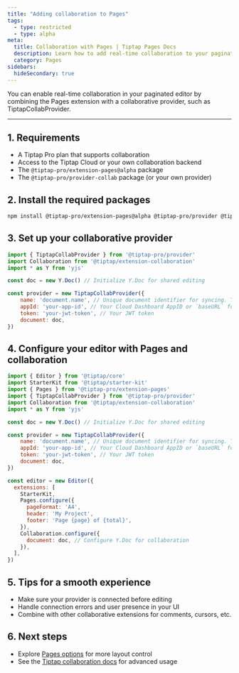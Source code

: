 ```yaml
---
title: "Adding collaboration to Pages"
tags:
  - type: restricted
  - type: alpha
meta:
  title: Collaboration with Pages | Tiptap Pages Docs
  description: Learn how to add real-time collaboration to your paginated editor using the Pages extension.
  category: Pages
sidebars:
  hideSecondary: true
---
```



You can enable real-time collaboration in your paginated editor by combining the Pages extension with a collaborative provider, such as TiptapCollabProvider.

<CodeDemo isPro src="https://feature-pages-extension--tiptap-pro.netlify.app/preview/extensions/pagescollaboration" />

---

## 1. Requirements
- A Tiptap Pro plan that supports collaboration
- Access to the Tiptap Cloud or your own collaboration backend
- The `@tiptap-pro/extension-pages@alpha` package
- The `@tiptap-pro/provider-collab` package (or your own provider)

## 2. Install the required packages

```bash
npm install @tiptap-pro/extension-pages@alpha @tiptap-pro/provider @tiptap/extension-collaboration
```

## 3. Set up your collaborative provider

```js
import { TiptapCollabProvider } from '@tiptap-pro/provider'
import Collaboration from '@tiptap/extension-collaboration'
import * as Y from 'yjs'

const doc = new Y.Doc() // Initialize Y.Doc for shared editing

const provider = new TiptapCollabProvider({
    name: 'document.name', // Unique document identifier for syncing. This is your document name.
    appId: 'your-app-id', // Your Cloud Dashboard AppID or `baseURL` for on-premises
    token: 'your-jwt-token', // Your JWT token
    document: doc,
})

```

## 4. Configure your editor with Pages and collaboration

```js
import { Editor } from '@tiptap/core'
import StarterKit from '@tiptap/starter-kit'
import { Pages } from '@tiptap-pro/extension-pages'
import { TiptapCollabProvider } from '@tiptap-pro/provider'
import Collaboration from '@tiptap/extension-collaboration'
import * as Y from 'yjs'

const doc = new Y.Doc() // Initialize Y.Doc for shared editing

const provider = new TiptapCollabProvider({
    name: 'document.name', // Unique document identifier for syncing. This is your document name.
    appId: 'your-app-id', // Your Cloud Dashboard AppID or `baseURL` for on-premises
    token: 'your-jwt-token', // Your JWT token
    document: doc,
})

const editor = new Editor({
  extensions: [
    StarterKit,
    Pages.configure({
      pageFormat: 'A4',
      header: 'My Project',
      footer: 'Page {page} of {total}',
    }),
    Collaboration.configure({
      document: doc, // Configure Y.Doc for collaboration
    }),
  ],
})
```

## 5. Tips for a smooth experience
- Make sure your provider is connected before editing
- Handle connection errors and user presence in your UI
- Combine with other collaborative extensions for comments, cursors, etc.

## 6. Next steps
- Explore [Pages options](/pages/core-concepts/options) for more layout control
- See the [Tiptap collaboration docs](https://tiptap.dev/collaboration) for advanced usage
